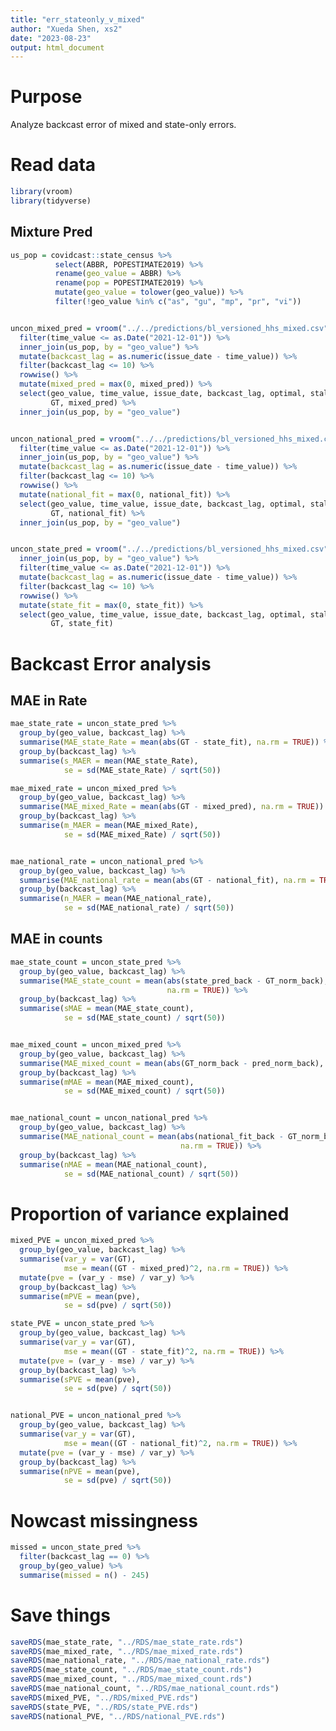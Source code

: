 ```yaml
---
title: "err_stateonly_v_mixed"
author: "Xueda Shen, xs2"
date: "2023-08-23"
output: html_document
---
```



# Purpose 

Analyze backcast error of mixed and state-only errors. 

# Read data

```r
library(vroom)
library(tidyverse)
```



## Mixture Pred


```r
us_pop = covidcast::state_census %>%
          select(ABBR, POPESTIMATE2019) %>%
          rename(geo_value = ABBR) %>%
          rename(pop = POPESTIMATE2019) %>%
          mutate(geo_value = tolower(geo_value)) %>%
          filter(!geo_value %in% c("as", "gu", "mp", "pr", "vi"))


uncon_mixed_pred = vroom("../../predictions/bl_versioned_hhs_mixed.csv") %>%
  filter(time_value <= as.Date("2021-12-01")) %>%
  inner_join(us_pop, by = "geo_value") %>%
  mutate(backcast_lag = as.numeric(issue_date - time_value)) %>%
  filter(backcast_lag <= 10) %>%
  rowwise() %>%
  mutate(mixed_pred = max(0, mixed_pred)) %>%
  select(geo_value, time_value, issue_date, backcast_lag, optimal, staleness, 
         GT, mixed_pred) %>%
  inner_join(us_pop, by = "geo_value")


uncon_national_pred = vroom("../../predictions/bl_versioned_hhs_mixed.csv") %>%
  filter(time_value <= as.Date("2021-12-01")) %>%
  inner_join(us_pop, by = "geo_value") %>%
  mutate(backcast_lag = as.numeric(issue_date - time_value)) %>%
  filter(backcast_lag <= 10) %>%
  rowwise() %>%
  mutate(national_fit = max(0, national_fit)) %>%
  select(geo_value, time_value, issue_date, backcast_lag, optimal, staleness, 
         GT, national_fit) %>%
  inner_join(us_pop, by = "geo_value")


uncon_state_pred = vroom("../../predictions/bl_versioned_hhs_mixed.csv") %>%
  inner_join(us_pop, by = "geo_value") %>%
  filter(time_value <= as.Date("2021-12-01")) %>%
  mutate(backcast_lag = as.numeric(issue_date - time_value)) %>%
  filter(backcast_lag <= 10) %>%
  rowwise() %>%
  mutate(state_fit = max(0, state_fit)) %>%
  select(geo_value, time_value, issue_date, backcast_lag, optimal, staleness, 
         GT, state_fit)

```


# Backcast Error analysis 

## MAE in Rate

```r
mae_state_rate = uncon_state_pred %>%
  group_by(geo_value, backcast_lag) %>%
  summarise(MAE_state_Rate = mean(abs(GT - state_fit), na.rm = TRUE)) %>%
  group_by(backcast_lag) %>%
  summarise(s_MAER = mean(MAE_state_Rate),
            se = sd(MAE_state_Rate) / sqrt(50))

mae_mixed_rate = uncon_mixed_pred %>%
  group_by(geo_value, backcast_lag) %>%
  summarise(MAE_mixed_Rate = mean(abs(GT - mixed_pred), na.rm = TRUE)) %>%
  group_by(backcast_lag) %>%
  summarise(m_MAER = mean(MAE_mixed_Rate),
            se = sd(MAE_mixed_Rate) / sqrt(50))


mae_national_rate = uncon_national_pred %>%
  group_by(geo_value, backcast_lag) %>%
  summarise(MAE_national_rate = mean(abs(GT - national_fit), na.rm = TRUE)) %>%
  group_by(backcast_lag) %>%
  summarise(n_MAER = mean(MAE_national_rate),
            se = sd(MAE_national_rate) / sqrt(50))

```


## MAE in counts



```r
mae_state_count = uncon_state_pred %>%
  group_by(geo_value, backcast_lag) %>%
  summarise(MAE_state_count = mean(abs(state_pred_back - GT_norm_back),
                                   na.rm = TRUE)) %>%
  group_by(backcast_lag) %>%
  summarise(sMAE = mean(MAE_state_count),
            se = sd(MAE_state_count) / sqrt(50))


mae_mixed_count = uncon_mixed_pred %>%
  group_by(geo_value, backcast_lag) %>%
  summarise(MAE_mixed_count = mean(abs(GT_norm_back - pred_norm_back), na.rm = TRUE)) %>%
  group_by(backcast_lag) %>%
  summarise(mMAE = mean(MAE_mixed_count),
            se = sd(MAE_mixed_count) / sqrt(50))


mae_national_count = uncon_national_pred %>%
  group_by(geo_value, backcast_lag) %>%
  summarise(MAE_national_count = mean(abs(national_fit_back - GT_norm_back),
                                      na.rm = TRUE)) %>%
  group_by(backcast_lag) %>%
  summarise(nMAE = mean(MAE_national_count),
            se = sd(MAE_national_count) / sqrt(50))
```



# Proportion of variance explained

```r
mixed_PVE = uncon_mixed_pred %>%
  group_by(geo_value, backcast_lag) %>%
  summarise(var_y = var(GT),
            mse = mean((GT - mixed_pred)^2, na.rm = TRUE)) %>%
  mutate(pve = (var_y - mse) / var_y) %>%
  group_by(backcast_lag) %>%
  summarise(mPVE = mean(pve),
            se = sd(pve) / sqrt(50))

state_PVE = uncon_state_pred %>%
  group_by(geo_value, backcast_lag) %>%
  summarise(var_y = var(GT),
            mse = mean((GT - state_fit)^2, na.rm = TRUE)) %>%
  mutate(pve = (var_y - mse) / var_y) %>%
  group_by(backcast_lag) %>%
  summarise(sPVE = mean(pve),
            se = sd(pve) / sqrt(50))


national_PVE = uncon_national_pred %>%
  group_by(geo_value, backcast_lag) %>%
  summarise(var_y = var(GT),
            mse = mean((GT - national_fit)^2, na.rm = TRUE)) %>%
  mutate(pve = (var_y - mse) / var_y) %>%
  group_by(backcast_lag) %>%
  summarise(nPVE = mean(pve),
            se = sd(pve) / sqrt(50))


```



# Nowcast missingness


```r
missed = uncon_state_pred %>%
  filter(backcast_lag == 0) %>%
  group_by(geo_value) %>%
  summarise(missed = n() - 245)
```



# Save things

```r
saveRDS(mae_state_rate, "../RDS/mae_state_rate.rds")
saveRDS(mae_mixed_rate, "../RDS/mae_mixed_rate.rds")
saveRDS(mae_national_rate, "../RDS/mae_national_rate.rds")
saveRDS(mae_state_count, "../RDS/mae_state_count.rds")
saveRDS(mae_mixed_count, "../RDS/mae_mixed_count.rds")
saveRDS(mae_national_count, "../RDS/mae_national_count.rds")
saveRDS(mixed_PVE, "../RDS/mixed_PVE.rds")
saveRDS(state_PVE, "../RDS/state_PVE.rds")
saveRDS(national_PVE, "../RDS/national_PVE.rds")

```


